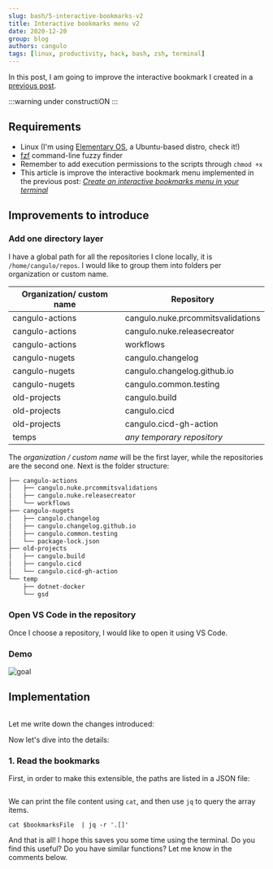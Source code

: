 ```yaml
---
slug: bash/5-interactive-bookmarks-v2
title: Interactive bookmarks menu v2
date: 2020-12-20
group: blog
authors: cangulo
tags: [linux, productivity, hack, bash, zsh, terminal]
---
```



In this post, I am going to improve the interactive bookmark I created in a [previous post](../1-interactive-bookmarks/1-interactive-bookmarks.mdx).

:::warning under constructiON
:::

<!--truncate-->

## Requirements
* Linux (I'm using [Elementary OS](https://elementary.io), a Ubuntu-based distro, check it!)
* [fzf](https://github.com/junegunn/fzf) command-line fuzzy finder
* Remember to add execution permissions to the scripts through `chmod +x`
* This article is improve the interactive bookmark menu implemented in the previous post: [_Create an interactive bookmarks menu in your terminal_](../1-interactive-bookmarks/1-interactive-bookmarks.mdx)

## Improvements to introduce

### Add one directory layer

I have a global path for all the repositories I clone locally, it is `/home/cangulo/repos`. I would like to group them into folders per organization or custom name.

| Organization/ custom name | Repository                        |
| ------------------------- | --------------------------------- |
| cangulo-actions           | cangulo.nuke.prcommitsvalidations |
| cangulo-actions           | cangulo.nuke.releasecreator       |
| cangulo-actions           | workflows                         |
| cangulo-nugets            | cangulo.changelog                 |
| cangulo-nugets            | cangulo.changelog.github.io       |
| cangulo-nugets            | cangulo.common.testing            |
| old-projects              | cangulo.build                     |
| old-projects              | cangulo.cicd                      |
| old-projects              | cangulo.cicd-gh-action            |
| temps                     | _any temporary repository_        |

The _organization / custom name_ will be the first layer, while the repositories are the second one. Next is the folder structure:

```bash
├── cangulo-actions
│   ├── cangulo.nuke.prcommitsvalidations
│   ├── cangulo.nuke.releasecreator
│   └── workflows
├── cangulo-nugets
│   ├── cangulo.changelog
│   ├── cangulo.changelog.github.io
│   ├── cangulo.common.testing
│   └── package-lock.json
├── old-projects
│   ├── cangulo.build
│   ├── cangulo.cicd
│   └── cangulo.cicd-gh-action
└── temp
    ├── dotnet-docker
    └── gsd
```

### Open VS Code in the repository

Once I choose a repository, I would like to open it using VS Code. 

### Demo

![goal](goal.gif)

## Implementation

```bash file=./code/listbookmarks.sh
```

<CaptionDocusaurus label="listBookmarks function" linkIsRelative={true} link="posts/bash/5-interactive-bookmarks-v2/code/listbookmarks.sh" />

Let me write down the changes introduced:

Now let's dive into the details:

### 1. Read the bookmarks
First, in order to make this extensible, the paths are listed in a JSON file:

```json file=code/bookmarks.json
```

<CaptionDocusaurus label="bookmarks" linkIsRelative={true} link="posts/bash/5-interactive-bookmarks-v2/code/bookmarks.json" />

We can print the file content using `cat`, and then use `jq` to query the array items. 

`cat $bookmarksFile  | jq -r '.[]'`

And that is all! I hope this saves you some time using the terminal. Do you find this useful? Do you have similar functions? Let me know in the comments below.

<Gif id="xUPOqo6E1XvWXwlCyQ"  />